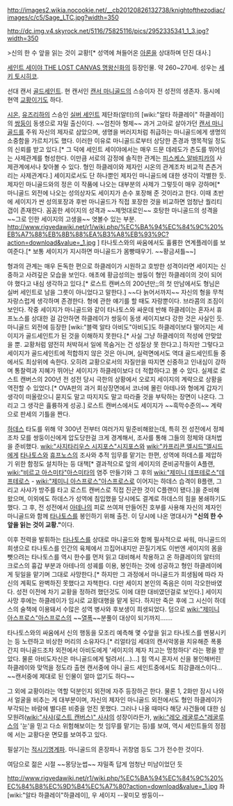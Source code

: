 http://images2.wikia.nocookie.net/__cb20120826132738/knightofthezodiac/images/c/c5/Sage_LTC.jpg?width=350

http://dc.img.v4.skyrock.net/5116/75825116/pics/2952335341_1_3.jpg?width=350

>신의 한 수 앞을 읽는 것이 교황![* 성역에 쳐들어온 [[아론(로스트 캔버스)|아론]]을 상대하며 던진 대사.]

[[세인트 세이야 THE LOST CANVAS 명왕신화]]의 등장인물. 약 260~270세. 성우는 [[세키 토시히코]].

선대 캔서 [[골드세인트]]. 현 캔서인 [[캔서 마니골드]]의 스승이자 전 성전의 생존자. 동시에 현역 [[교황#s-8.1|교황]]이기도 하다. 

[[시온]], [[유즈리하]]의 스승인 [[실버 세인트]] 제단좌(알터)의 [wiki:"알타 하클레이" 하클레이]의 [[쌍둥이]] 동생으로 쟈밀 출신이다. ~~엄친아 형제~~ 과거 고아로 살아가던 [[캔서 마니골드]]를 주워 자신의 제자로 삼았으며, 생명을 버러지처럼 취급하는 마니골드에게 생명의 소중함을 가르치기도 했다. 이러한 이유로 마니골드로부터 상당한 존경과 맹목적일 정도의 신뢰를 받고 있다.[* 그 덕에 세인트 세이야에서는 매우 드문 데레도가 츤도를 뛰어넘는 사제관계를 형성한다. 이만큼 서로의 감정에 솔직한 관계는 [[피스케스 알바피카]]의 사제관계에서나 찾아볼 수 있다. 형인 하클레이와 제자인 시온의 관계조차 비교적 츤츤거리는 사제관계다.] 세이지로서도 단 하나뿐인 제자인 마니골드에 대한 생각이 각별한 듯. 제자인 마니골드와의 정은 이 작품에 나오는 대부분의 사제가 그렇듯이 매우 강하며[* 마니골드 외전에 나오는 성의상자도 세이지가 손수 포장해 준 것이라고 한다. 이때 초반에 세이지가 싼 성의포장과 후반 마니골드가 직접 포장한 것을 비교하면 엄청난 퀄리티갭이 존재한다. 꼼꼼한 세이지의 성격과 ~~제멋대로인~~ 호탕한 마니골드의 성격을 ~~그로 인한 세이지의 고생을~~ 엿볼수 있는 부분. http://www.rigvedawiki.net/r1/wiki.php/%EC%BA%94%EC%84%9C%20%EB%A7%88%EB%8B%88%EA%B3%A8%EB%93%9C?action=download&value=_1.jpg ] 타나토스와의 싸움에서도 휼륭한 연계플레이를 보여준다.[* 보통 세이지가 지시하면 마니골드가 몸빵때우기. ~~황금셔틀~~]   

형과의 관계는 매우 돈독한 편으로 하클레이가 시원하고 호방한 성격이라면 세이지는 신중하고 사려깊은 모습을 보인다. 애초에 황금성의는 쌍둥이 형인 하클레이의 것이 되어야 했다고 내심 생각하고 있다.[* 로스트 캔버스의 200년만;;의 첫 만남에서도 형님은 실버 세인트로 남을 그릇이 아니었다고 말한다.] ~~다 늙어서까지~~ 자신의 형을 무척 자랑스럽게 생각하며 존경한다. 형에 관한 얘기를 할 때도 자랑뿐이다. 브라콤의 조짐이 보인다. 작중 세이지가 마니골드와 같이 타나토스와 싸운데 반해 하클레이는 혼자서 휴프노스를 상대한 걸 감안하면 하클레이가 쌍둥이 동생 세이지보다 강한 것은 사실인 듯. 마니골드 외전에 등장한 [wiki:"블랙 알타 아비도"아비도]도 하클레이보다 떨어지는 세이지가 골드세인트가 된 것을 이해하지 못한다.[* 사실 그냥 하클레이의 적성에 안맞았을 뿐. 교황처럼 얌전히 처박혀서 일에 목숨거는 건 성질상 못 한다고.] 하지만 그렇다고 세이지가 골드세인트에 적합하지 않은 것은 아니며, 실력면에서도 역대 골드세인트들 중에서도 최상위에 속한다. 오히려 교황으로서의 자질만을 따지면 신중하고 인내심이 강하며 통찰력과 지혜가 뛰어난 세이지가 하클레이보다 더 적합하다고 볼 수 있다. 실제로 로스트 캔버스의 200년 전 성전 당시 극한의 상황에서 오로지 세이지의 계략으로 상황을 역전할 수 있었다.[* OVA판의 과거 회상장면에서 코너에 몰린 아테나와 형에게 갑자기 생각이 떠올랐으니 묻지도 말고 따지지도 말고 따라줄 것을 부탁하는 장면이 나온다. 그리고 그 생각은 휼륭하게 성공.] 로스트 캔버스에서도 세이지가 ~~흑막수준의~~ 계략으로 판세의 기틀을 짠다.   

[[하데스]] 타도를 위해 약 300년 전부터 여러가지 밑준비해왔는데, 특히 전 성전에서 정체조차 모를 쌍둥이신에게 압도당한걸 크게 경계해서, 조사를 통해 그들의 정체와 대처법을 준비했다. [[wiki:"사지타리우스 시지포스"시지포스]]와 [[wiki:"카프리콘 엘시드"엘시드]]에게 [[타나토스]]와 [[휴프노스]]의 조사와 추적 임무를 맡기는 한편, 성역에 하데스를 제압하기 위한 함정도 설치하는 등 대책[* 결과적으로 앞의 세이지의 준비공작들이 A플랜, [[wiki:"비르고 아스미타"아스미타]]의 염주 만들기와 그 후의 [[wiki:"제미니 데프테로스"데프테로스]] - [[wiki:"제미니 아스프로스"아스프로스]]로 이어지는 하데스 습격이 B플랜, 그리고 사샤가 방주를 타고 로스트 캔버스로 직접 진군한 것이 C플랜이 됐다.]을 준비해 왔으며, 이외에도 하데스가 성역에 침입했을 당시에도 결계로 하데스의 힘을 봉쇄하기도 했다. 그 후, 전 성전에서 [[아테나]]의 피로 쓰여져 만들어진 호부를 사용해 자신의 제자인 마니골드와 함께 [[타나토스]]를 봉인하기 위해 출전. 이 당시에 나온 명대사가 '''"신의 한 수 앞을 읽는 것이 교황."'''이다.

이후 전력을 발휘하는 [[타나토스]]를 상대로 마니골드와 함께 필사적으로 싸워, 마니골드의 희생으로 타나토스를 인간의 육체에서 끄집어내지만 끈질기게도 이번엔 세이지의 몸을 뺏으려는 타나토스를 역시 한수를 먼저 읽고 대비해서 착용하고 온 하클레이의 알터의 크로스의 흉갑 부분과 아테나의 성궤를 이용, 봉인하는 것에 성공하고 형인 하클레이에게 뒷일을 맡기며 그대로 사망한다.[* 하지만 그 과정에서 마니골드가 희생됨에 따라 자신의 계획도 완벽하진 못했다고 자책한다. 다만 세이지 본인의 죽음은 이미 각오한바였다. 성전 이전에 차기 교황을 정하려 했던것도 이에 대한 대비였던걸로 보인다.] 세이지 사망 후에는 하클레이가 임시로 교황대행을 맡게 된다. 하지만 죽은 후에 그 시신이 하데스의 술책에 이용돼서 수많은 성역 병사와 후보생이 희생되었다. 덤으로 [[wiki:"제미니 아스프로스"아스프로스]]의 ~~[[열폭]]~~분풀이 대상이 되기까지…….

타나토스와의 싸움에서 신의 행동을 모조리 예측해 몇 수앞을 읽고 타나토스를 멘붕시키는 등 노련하고 비상한 머리의 소유자다.[* 리얼타임 세대의 캔서악몽을 치유해준 폭풍간지 마니골드조차 외전에서 아비도에게 '세이지의 제자 치고는 멍청하다' 라는 평을 받았다. 물론 아비도자신은 마니골드에게 털려서(...)...] 힘 역시 혼자서 신을 봉인해버린 하클레이와 맞먹을 정도라 출현 캔서중에 아니 골드 세인트중에서도 최강클래스이다... ~~캔서중에 제대로 된 인물이 얼마 없기도 하다~~

그 외에 교황이라는 역할 덕분인지 외전에 자주 등장하곤 한다. 물론 1, 2화만 잠시 나와서 얼굴을 비추는 게 대부분이며, 자신의 제자인 마니골드 외전에서도 형인 하클레이가 부각되는 바람에 별다른 비중을 얻진 못했다. 그러나 나올 때마다 해당 사건들에 대한 심모원려([[wiki:"사샤(로스트 캔버스)" 사샤]]의 성장이라든가, [[wiki:"레오 레굴루스"레굴루스]]의 '눈'을 믿고 다소 위험해보이는 첫 임무를 맡기는 등)를 보여, 역시 세인트들의 정점에 서는 교황다운 면모를 보여주고 있다. 

필살기는 [[적시기명계파]]. 마니골드의 혼장파나 귀창염 등도 그가 전수한 것이다.

여담으로 젊은 시절 ~~몽당눈썹~~ 쟈밀족 답게 엄청난 미남이었던 듯

http://www.rigvedawiki.net/r1/wiki.php/%EC%BA%94%EC%84%9C%20%EC%84%B8%EC%9D%B4%EC%A7%80?action=download&value=_1.jpg 
좌 [wiki:"알타 하클레이"하클레이], 우 세이지 --꽃미모 쌍둥이--

